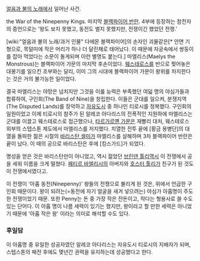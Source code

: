 [[얼음과 불의 노래]]에서 일어난 사건.

the War of the Ninepenny Kings. 마지막 [[블랙파이어 반란]]. 4부에 등장하는 참전자의 증언으로는 '왕도 보지 못했고, 동전도 벌지 못했지만, 전쟁이긴 했었던 전쟁.'

[wiki:"얼음과 불의 노래/과거 인물" 다에몬 블랙파이어]의 손자인 괴물같은[* 안면 기형으로, 목덜미에 작은 머리가 하나 더 달린채로 태어났다. 이 때문에 자궁속에서 쌍둥이를 잡아 먹었다는 소문이 돌게되며 이런 별명도 붙는다.] 마엘리스(Maelys the Monstrous)는 블랙파이어 가문의 마지막 후손이었다. [[웨스테로스]]를 반으로 찢어놓은 대봉기를 일으킨 조부와는 달리, 이미 그의 시대에 블랙파이어 가문이 왕위를 차지한다는 것은 거의 불가능한 일이었다. 

결국 마엘리스는 야망은 넘치지만 그것을 이룰 능력은 부족했던 여덟 명의 야심가들과 합류하여, 구인회(The Band of Nine)을 창립한다. 이들은 군대를 일으켜, 분쟁지역(The Disputed Lands)를 장악하고 [[자유도시]] 중 하나인 티로시를 정복했다. 구인회의 일원이었고 이제 티로시의 참주가 된 알레코 아다리스의 전폭적인 지원하에 마엘리스는 군대를 이끌고 웨스테로스로 접근했으나, [[타르가르옌 가문]]은 재빨리 대처, 웨스테로스 외부의 스텝스톤 제도에서 마엘리스를 저지했다. 치열한 전투 끝에 [황금 용병단]의 대열을 돌파한 젊은 시절의 [[바리스탄 셀미]]가 마엘리스를 살해하며 3차 블랙파이어 반란은 끝이 났다. 이 때의 공으로 바리스탄은 후에 [킹스가드]가 되었다.

명성을 얻은 것은 바리스탄만이 아니었고, 역시 젊었던 [[브린덴 툴리]]역시 이 전쟁에서 공을 세워 이름을 크게 떨쳤다. [[페티르 바엘리시]]의 아버지와 [[호스터 툴리]]가 친구가 된 것도 이 전쟁에서였다고.

이 전쟁이 '아홉 동전(Ninepenny)' 왕들의 전쟁으로 불리게 된 것은, 위에서 언급한 구인회 때문이다. 왕이 되려는(=동전에 자기 얼굴을 새겨 넣으려는) 야심가 아홉명이 주도한 전쟁이었기 때문. 또한 Penny는 돈 중 가장 작은 잔돈이고, 작다는 형용사로 쓸 수도 있는 단어다. 이 아홉 명이 나름 세력이 있기는 했지만, 왕이라고 할 만한 세력은 아니었기 때문에 '아홉 작은 왕' 이라는 의미로 해석할 수도 있다.

=== 후일담 ===
이 아홉명 중 유일한 성공자였던 알레코 아다리스는 자유도시 티로시의 지배자가 되며, 스텝스톤의 패전 후에도 몇년간 권력을 유지하는데 성공했다고 한다. 
